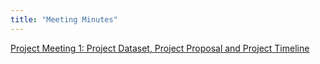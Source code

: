 ```yaml
---
title: "Meeting Minutes"
---
```


[Project Meeting 1: Project Dataset, Project Proposal and Project Timeline](file:///C:/Trista0114/Group%20Project/_site/Teams/Minutes/Meeting_Minutes1.html) 




